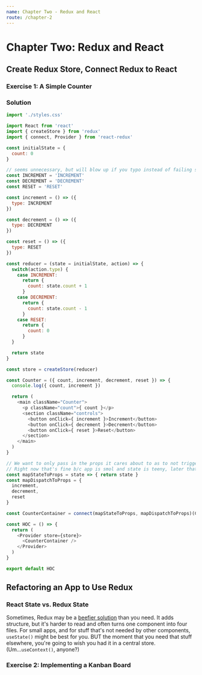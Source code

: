 ```yaml
---
name: Chapter Two - Redux and React
route: /chapter-2
---
```



# Chapter Two: Redux and React

## Create Redux Store, Connect Redux to React

### Exercise 1: A Simple Counter

<Counter />

### Solution

```javascript
import './styles.css'

import React from 'react'
import { createStore } from 'redux'
import { connect, Provider } from 'react-redux'

const initialState = {
  count: 0
}

// seems unnecessary, but will blow up if you typo instead of failing silently
const INCREMENT = 'INCREMENT'
const DECREMENT = 'DECREMENT'
const RESET = 'RESET'

const increment = () => ({
  type: INCREMENT
})

const decrement = () => ({
  type: DECREMENT
})

const reset = () => ({
  type: RESET
})

const reducer = (state = initialState, action) => {
  switch(action.type) {
    case INCREMENT:
      return {
        count: state.count + 1
      }
    case DECREMENT:
      return {
        count: state.count - 1
      }
    case RESET:
      return {
        count: 0
      }
  }

  return state
}

const store = createStore(reducer)

const Counter = ({ count, increment, decrement, reset }) => {
  console.log({ count, increment })

  return (
    <main className="Counter">
      <p className="count">{ count }</p>
      <section className="controls">
        <button onClick={ increment }>Increment</button>
        <button onClick={ decrement }>Decrement</button>
        <button onClick={ reset }>Reset</button>
      </section>
    </main>
  )
}

// We want to only pass in the props it cares about to as to not trigger rerenders too often
// Right now that's fine b/c app is smol and state is teeny, later that'll be undesirable
const mapStateToProps = state => { return state }
const mapDispatchToProps = {
  increment,
  decrement,
  reset
}

const CounterContainer = connect(mapStateToProps, mapDispatchToProps)(Counter);

const HOC = () => {
  return (
    <Provider store={store}>
      <CounterContainer />
    </Provider>
  )
}

export default HOC
```

## Refactoring an App to Use Redux

### React State vs. Redux State

Sometimes, Redux may be a [beefier solution](https://medium.com/@dan_abramov/you-might-not-need-redux-be46360cf367) than you need. It adds structure, but it's harder to read and often turns one component into four files. For small apps, and for stuff that's not needed by other components, `useState()` might be best for you. BUT the moment that you need that stuff elsewhere, you're going to wish you had it in a central store. (Um...`useContext()`, anyone?)

### Exercise 2: Implementing a Kanban Board 

<Kanbananza />
